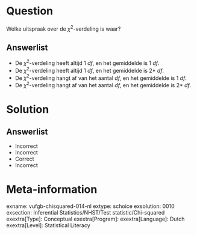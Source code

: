 Question
========

Welke uitspraak over de $\chi^{2}$-verdeling is waar?
  
Answerlist
----------
* De $\chi^{2}$-verdeling heeft altijd 1 *df*, en het gemiddelde is 1 *df*.
* De $\chi^{2}$-verdeling heeft altijd 1 *df*, en het gemiddelde is 2* *df*.
* De $\chi^{2}$-verdeling hangt af van het aantal *df*, en het gemiddelde is 1 *df*.
* De $\chi^{2}$-verdeling hangt af van het aantal *df*, en het gemiddelde is 2* *df*.


Solution
========

Answerlist
----------
* Incorrect
* Incorrect
* Correct
* Incorrect

Meta-information
================
exname: vufgb-chisquared-014-nl
extype: schoice
exsolution: 0010
exsection: Inferential Statistics/NHST/Test statistic/Chi-squared
exextra[Type]: Conceptual
exextra[Program]: 
exextra[Language]: Dutch
exextra[Level]: Statistical Literacy
